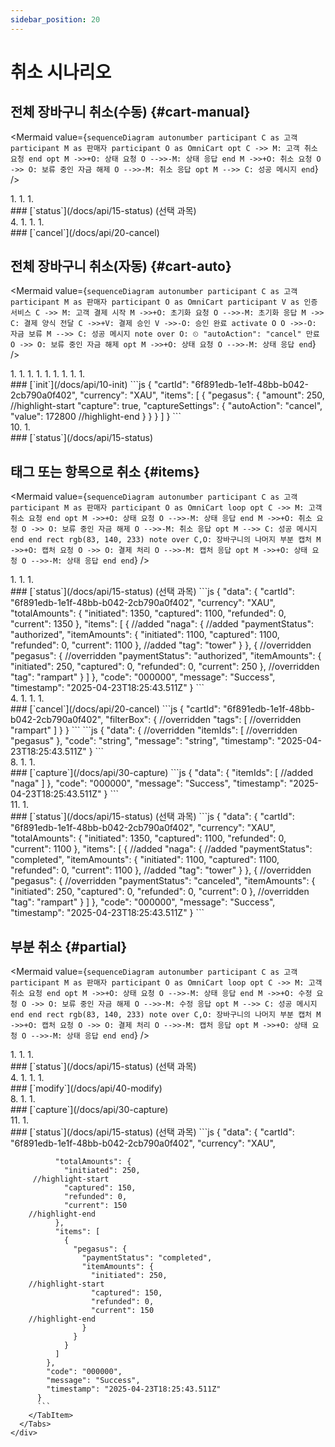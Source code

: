 ```yaml
---
sidebar_position: 20
---
```


# 취소 시나리오

## 전체 장바구니 취소(수동) {#cart-manual}

<Mermaid
  value={`
    sequenceDiagram
      autonumber
        participant C as 고객
        participant M as 판매자
        participant O as OmniCart
      opt
        C ->> M: 고객 취소 요청
      end
      opt
        M ->>+O: 상태 요청
        O -->>-M: 상태 응답
      end
        M ->>+O: 취소 요청
        O ->> O: 보류 중인 자금 해제
        O -->>-M: 취소 응답
      opt
        M -->> C: 성공 메시지
      end
  `}
/>

<div class="container">
  <div class="row">
    <div class="col col--6">
      1. <CustomerRequestsCancellation />
      1. <StatusRequest />
      1. <StatusResponse />
    </div>
    <div class="col col--6">
      ### [`status`](/docs/api/15-status) (선택 과목)
      <Tabs>
        <TabItem value="요청">
          <StatusReq />
        </TabItem>
        <TabItem value="응답">
          <StatusResPegasusAuthorized />
        </TabItem>
      </Tabs>
    </div>
  </div>
</div>
<div class="container">
  <div class="row">
    <div class="col col--6">
      4. <CancelRequest />
      1. <FundsReleasedFromHold />
      1. <CancelResponse />
      1. <SuccessMessage />
    </div>
    <div class="col col--6">
      ### [`cancel`](/docs/api/20-cancel)
      <Tabs>
        <TabItem value="요청">
          <CartIdOnlyReq />
        </TabItem>
        <TabItem value="응답">
          <PegasusItemResSuccess />
        </TabItem>
      </Tabs>
    </div>
  </div>
</div>

## 전체 장바구니 취소(자동) {#cart-auto}

<Mermaid
  value={`
    sequenceDiagram
      autonumber
        participant C as 고객
        participant M as 판매자
        participant O as OmniCart
        participant V as 인증 서비스
        C ->> M: 고객 결제 시작
        M ->>+O: 초기화 요청
        O -->>-M: 초기화 응답
        M ->> C: 결제 양식 전달
        C ->>+V: 결제 승인
        V ->>-O: 승인 완료
      activate O
        O ->>-O: 자금 보류
        M -->> C: 성공 메시지
      note over O: ⏲ "autoAction": "cancel" 만료
        O ->> O: 보류 중인 자금 해제
      opt
        M ->>+O: 상태 요청
        O -->>-M: 상태 응답
      end
  `}
/>

<div class="container">
  <div class="row">
    <div class="col col--6">
      1. <CustomerBeginsPayment />
      1. <InitRequest />
      1. <InitResponse />
      1. <PaymentFormDelivery />
      1. <PaymentAuthorization />
      1. <Authorized />
      1. <FundsOnHold />
      1. <SuccessMessage />
      1. <FundsReleasedFromHold />
    </div>
    <div class="col col--6">
      ### [`init`](/docs/api/10-init)
      <Tabs>
        <TabItem value="요청">
          ```js
          {
            "cartId": "6f891edb-1e1f-48bb-b042-2cb790a0f402",
            "currency": "XAU",
            "items": [
              {
                "pegasus": {
                  "amount": 250,
          //highlight-start
                  "capture": true,
                  "captureSettings": {
                    "autoAction": "cancel",
                    "value": 172800
          //highlight-end
                  }
                }
              }
            ]
          }
          ```
        </TabItem>
        <TabItem value="응답">
          <PegasusItemResSuccess />
        </TabItem>
      </Tabs>
    </div>
  </div>
</div>
<div class="container">
  <div class="row">
    <div class="col col--6">
      10. <StatusRequest />
      1. <StatusResponse />
    </div>
    <div class="col col--6">
      ### [`status`](/docs/api/15-status)
      <Tabs>
        <TabItem value="요청">
          <StatusReq />
        </TabItem>
        <TabItem value="응답">
          <StatusResPegasusCanceled />
        </TabItem>
      </Tabs>
    </div>
  </div>
</div>

## 태그 또는 항목으로 취소 {#items}

<Mermaid
  value={`
    sequenceDiagram
      autonumber
        participant C as 고객
        participant M as 판매자
        participant O as OmniCart
      loop
      opt
        C ->> M: 고객 취소 요청
      end
      opt
        M ->>+O: 상태 요청
        O -->>-M: 상태 응답
      end
        M ->>+O: 취소 요청
        O ->> O: 보류 중인 자금 해제
        O -->>-M: 취소 응답
      opt
        M -->> C: 성공 메시지
      end
      end
      rect rgb(83, 140, 233)
      note over C,O: 장바구니의 나머지 부분 캡처
        M ->>+O: 캡처 요청
        O ->> O: 결제 처리
        O -->>-M: 캡처 응답
      opt
        M ->>+O: 상태 요청
        O -->>-M: 상태 응답
      end
      end
  `}
/>

<div class="container">
  <div class="row">
    <div class="col col--6">
      1. <CustomerRequestsCancellation />
      1. <StatusRequest />
      1. <StatusResponse />
    </div>
    <div class="col col--6">
      ### [`status`](/docs/api/15-status) (선택 과목)
      <Tabs>
        <TabItem value="요청">
          <StatusReq />
        </TabItem>
        <TabItem value="응답">
          ```js
          {
            "data": {
              "cartId": "6f891edb-1e1f-48bb-b042-2cb790a0f402",
              "currency": "XAU",
              "totalAmounts": {
                "initiated": 1350,
                "captured": 1100,
                "refunded": 0,
                "current": 1350
              },
              "items": [
                {
          //added
                  "naga": {
          //added
                    "paymentStatus": "authorized",
                    "itemAmounts": {
                      "initiated": 1100,
                      "captured": 1100,
                      "refunded": 0,
                      "current": 1100
                    },
          //added
                    "tag": "tower"
                  }
                },
                {
          //overridden
                  "pegasus": {
          //overridden
                    "paymentStatus": "authorized",
                    "itemAmounts": {
                      "initiated": 250,
                      "captured": 0,
                      "refunded": 0,
                      "current": 250
                    },
          //overridden
                    "tag": "rampart"
                }
              ]
            },
            "code": "000000",
            "message": "Success",
            "timestamp": "2025-04-23T18:25:43.511Z"
          }
          ```
        </TabItem>
      </Tabs>
    </div>
  </div>
</div>
<div class="container">
  <div class="row">
    <div class="col col--6">
      4. <CancelRequest />
      1. <FundsReleasedFromHold />
      1. <CancelResponse />
      1. <SuccessMessage />
    </div>
    <div class="col col--6">
      ### [`cancel`](/docs/api/20-cancel)
      <Tabs>
        <TabItem value="요청">
          ```js
          {
            "cartId": "6f891edb-1e1f-48bb-b042-2cb790a0f402",
            "filterBox": {
          //overridden
              "tags": [
          //overridden
                "rampart"
              ]
            }
          }
          ```
        </TabItem>
        <TabItem value="응답">
          ```js
          {
            "data": {
          //overridden
              "itemIds": [
          //overridden
                "pegasus"
            },
            "code": "string",
            "message": "string",
            "timestamp": "2025-04-23T18:25:43.511Z"
          }
          ```
        </TabItem>
      </Tabs>
    </div>
  </div>
</div>
<div class="container">
  <div class="row">
    <div class="col col--6">
      8. <CaptureRequest />
      1. <Payment />
      1. <CaptureResponse />
    </div>
    <div class="col col--6">
      ### [`capture`](/docs/api/30-capture)
      <Tabs>
        <TabItem value="요청">
          <CartIdOnlyReq />
        </TabItem>
        <TabItem value="응답">
          ```js
          {
            "data": {
              "itemIds": [
          //added
                "naga"
              ]
            },
            "code": "000000",
            "message": "Success",
            "timestamp": "2025-04-23T18:25:43.511Z"
          }
          ```
        </TabItem>
      </Tabs>
    </div>
  </div>
</div>
<div class="container">
  <div class="row">
    <div class="col col--6">
      11. <StatusRequest />
      1. <StatusResponse />
    </div>
    <div class="col col--6">
      ### [`status`](/docs/api/15-status) (선택 과목)
      <Tabs>
        <TabItem value="요청">
          <StatusReq />
        </TabItem>
        <TabItem value="응답">
          ```js
          {
            "data": {
              "cartId": "6f891edb-1e1f-48bb-b042-2cb790a0f402",
              "currency": "XAU",
              "totalAmounts": {
                "initiated": 1350,
                "captured": 1100,
                "refunded": 0,
                "current": 1100
              },
              "items": [
                {
          //added
                  "naga": {
          //added
                    "paymentStatus": "completed",
                    "itemAmounts": {
                      "initiated": 1100,
                      "captured": 1100,
                      "refunded": 0,
                      "current": 1100
                    },
          //added
                    "tag": "tower"
                  }
                },
                {
          //overridden
                  "pegasus": {
          //overridden
                    "paymentStatus": "canceled",
                    "itemAmounts": {
                      "initiated": 250,
                      "captured": 0,
                      "refunded": 0,
                      "current": 0
                    },
          //overridden
                    "tag": "rampart"
                }
              ]
            },
            "code": "000000",
            "message": "Success",
            "timestamp": "2025-04-23T18:25:43.511Z"
          }
          ```
        </TabItem>
      </Tabs>
    </div>
  </div>
</div>

## 부분 취소 {#partial}

<Mermaid
  value={`
    sequenceDiagram
      autonumber
        participant C as 고객
        participant M as 판매자
        participant O as OmniCart
      loop
      opt
        C ->> M: 고객 취소 요청
      end
      opt
        M ->>+O: 상태 요청
        O -->>-M: 상태 응답
      end
        M ->>+O: 수정 요청
        O ->> O: 보류 중인 자금 해제
        O -->>-M: 수정 응답
      opt
        M -->> C: 성공 메시지
      end
      end
      rect rgb(83, 140, 233)
      note over C,O: 장바구니의 나머지 부분 캡처
        M ->>+O: 캡처 요청
        O ->> O: 결제 처리
        O -->>-M: 캡처 응답
      opt
        M ->>+O: 상태 요청
        O -->>-M: 상태 응답
      end
      end
  `}
/>

<div class="container">
  <div class="row">
    <div class="col col--6">
      1. <CustomerRequestsCancellation />
      1. <StatusRequest />
      1. <StatusResponse />
    </div>
    <div class="col col--6">
      ### [`status`](/docs/api/15-status) (선택 과목)
      <Tabs>
        <TabItem value="요청">
          <StatusReq />
        </TabItem>
        <TabItem value="응답">
          <StatusResPegasusAuthorized />
        </TabItem>
      </Tabs>
    </div>
  </div>
</div>
<div class="container">
  <div class="row">
    <div class="col col--6">
      4. <ModifyRequest />
      1. <FundsReleasedFromHold />
      1. <ModifyResponse />
      1. <SuccessMessage />
    </div>
    <div class="col col--6">
      ### [`modify`](/docs/api/40-modify)
      <Tabs>
        <TabItem value="요청">
          <ModifyReqPegasusAmount />
        </TabItem>
        <TabItem value="응답">
          <ModifyResPegasusAmount />
        </TabItem>
      </Tabs>
    </div>
  </div>
</div>
<div class="container">
  <div class="row">
    <div class="col col--6">
      8. <CaptureRequest />
      1. <Payment />
      1. <CaptureResponse />
    </div>
    <div class="col col--6">
      ### [`capture`](/docs/api/30-capture)
      <Tabs>
        <TabItem value="요청">
          <CartIdOnlyReq />
        </TabItem>
        <TabItem value="응답">
          <PegasusItemResSuccess />
        </TabItem>
      </Tabs>
    </div>
  </div>
</div>
<div class="container">
  <div class="row">
    <div class="col col--6">
      11. <StatusRequest />
      1. <StatusResponse />
    </div>
    <div class="col col--6">
      ### [`status`](/docs/api/15-status) (선택 과목)
      <Tabs>
        <TabItem value="요청">
          <StatusReq />
        </TabItem>
        <TabItem value="응답">
          ```js
          {
            "data": {
              "cartId": "6f891edb-1e1f-48bb-b042-2cb790a0f402",
              "currency": "XAU",

              "totalAmounts": {
                "initiated": 250,
         //highlight-start
                "captured": 150,
                "refunded": 0,
                "current": 150
        //highlight-end
              },
              "items": [
                {
                  "pegasus": {
                    "paymentStatus": "completed",
                    "itemAmounts": {
                      "initiated": 250,
        //highlight-start
                      "captured": 150,
                      "refunded": 0,
                      "current": 150
        //highlight-end
                    }
                  }
                }
              ]
            },
            "code": "000000",
            "message": "Success",
            "timestamp": "2025-04-23T18:25:43.511Z"
          }
          ```
        </TabItem>
      </Tabs>
    </div>
  </div>
</div>

<!-- imports -->

